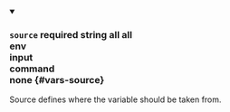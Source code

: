 
<details className="config-field" data-expandable="false" open>
<summary>

### `source` <span className="config-field-required" data-required="false">required</span> <span className="config-field-type">string</span> <span className="config-field-default">all</span> <span className="config-field-enum"><span>all<br/>env<br/>input<br/>command<br/>none</span></span> {#vars-source}

Source defines where the variable should be taken from.

</summary>



</details>
